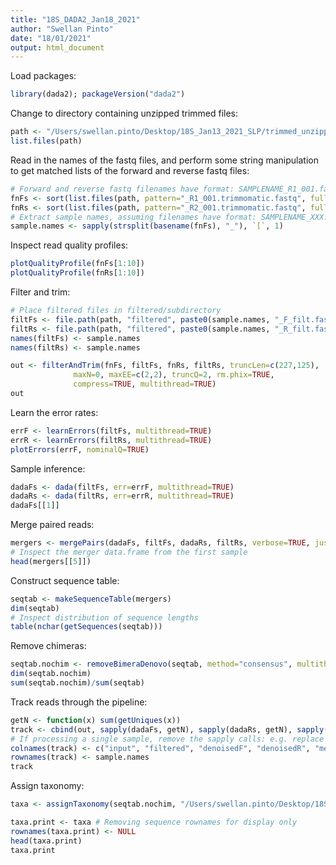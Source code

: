 ```yaml
---
title: "18S_DADA2_Jan18_2021"
author: "Swellan Pinto"
date: "18/01/2021"
output: html_document
---
```


Load packages:
```r
library(dada2); packageVersion("dada2")
```

Change to directory containing unzipped trimmed files:
```r
path <- "/Users/swellan.pinto/Desktop/18S_Jan13_2021_SLP/trimmed_unzipped" # CHANGE ME to the directory containing the fastq files after unzipping.
list.files(path)
```

Read in the names of the fastq files, and perform some string manipulation to get matched lists of the forward and reverse fastq files:
```r
# Forward and reverse fastq filenames have format: SAMPLENAME_R1_001.fastq and SAMPLENAME_R2_001.fastq
fnFs <- sort(list.files(path, pattern="_R1_001.trimmomatic.fastq", full.names = TRUE))
fnRs <- sort(list.files(path, pattern="_R2_001.trimmomatic.fastq", full.names = TRUE))
# Extract sample names, assuming filenames have format: SAMPLENAME_XXX.fastq
sample.names <- sapply(strsplit(basename(fnFs), "_"), `[`, 1)
```

Inspect read quality profiles:
```r
plotQualityProfile(fnFs[1:10])
plotQualityProfile(fnRs[1:10])
```

Filter and trim:
```r
# Place filtered files in filtered/subdirectory
filtFs <- file.path(path, "filtered", paste0(sample.names, "_F_filt.fastq.gz"))
filtRs <- file.path(path, "filtered", paste0(sample.names, "_R_filt.fastq.gz"))
names(filtFs) <- sample.names
names(filtRs) <- sample.names

out <- filterAndTrim(fnFs, filtFs, fnRs, filtRs, truncLen=c(227,125),
              maxN=0, maxEE=c(2,2), truncQ=2, rm.phix=TRUE,
              compress=TRUE, multithread=TRUE)
out
```

Learn the error rates:
```r
errF <- learnErrors(filtFs, multithread=TRUE)
errR <- learnErrors(filtRs, multithread=TRUE)
plotErrors(errF, nominalQ=TRUE)
```

Sample inference:
```r
dadaFs <- dada(filtFs, err=errF, multithread=TRUE)
dadaRs <- dada(filtRs, err=errR, multithread=TRUE)
dadaFs[[1]]
```

Merge paired reads:
```r
mergers <- mergePairs(dadaFs, filtFs, dadaRs, filtRs, verbose=TRUE, justConcatenate = TRUE)
# Inspect the merger data.frame from the first sample
head(mergers[[5]])
```

Construct sequence table:
```r
seqtab <- makeSequenceTable(mergers)
dim(seqtab)
# Inspect distribution of sequence lengths
table(nchar(getSequences(seqtab)))
```

Remove chimeras:
```r
seqtab.nochim <- removeBimeraDenovo(seqtab, method="consensus", multithread=TRUE, verbose=TRUE)
dim(seqtab.nochim)
sum(seqtab.nochim)/sum(seqtab)
```

Track reads through the pipeline:
```r
getN <- function(x) sum(getUniques(x))
track <- cbind(out, sapply(dadaFs, getN), sapply(dadaRs, getN), sapply(mergers, getN), rowSums(seqtab.nochim))
# If processing a single sample, remove the sapply calls: e.g. replace sapply(dadaFs, getN) with getN(dadaFs)
colnames(track) <- c("input", "filtered", "denoisedF", "denoisedR", "merged", "nonchim")
rownames(track) <- sample.names
track
```

Assign taxonomy:
```r
taxa <- assignTaxonomy(seqtab.nochim, "/Users/swellan.pinto/Desktop/18S_Jan13_2021_SLP/trimmed_unzipped/silva_132.18s.99_rep_set.dada2.fa.gz", multithread=TRUE)

taxa.print <- taxa # Removing sequence rownames for display only
rownames(taxa.print) <- NULL
head(taxa.print)
taxa.print
```
